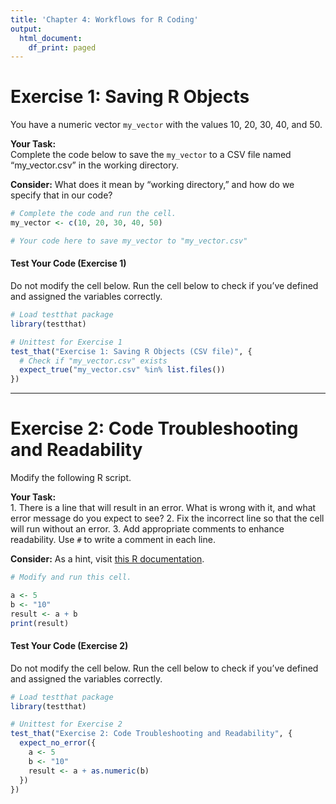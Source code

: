 ```yaml
---
title: 'Chapter 4: Workflows for R Coding'
output:
  html_document:
    df_print: paged
---
```


# Exercise 1: Saving R Objects

You have a numeric vector `my_vector` with the values 10, 20, 30, 40, and 50.

**Your Task:**\
Complete the code below to save the `my_vector` to a CSV file named "my_vector.csv" in the working directory.

**Consider:** What does it mean by "working directory," and how do we specify that in our code?

```r
# Complete the code and run the cell.
my_vector <- c(10, 20, 30, 40, 50)

# Your code here to save my_vector to "my_vector.csv"
```

#### Test Your Code (Exercise 1)

Do not modify the cell below. Run the cell below to check if you've defined and assigned the variables correctly.

```r
# Load testthat package
library(testthat)

# Unittest for Exercise 1
test_that("Exercise 1: Saving R Objects (CSV file)", {
  # Check if "my_vector.csv" exists
  expect_true("my_vector.csv" %in% list.files())
})
```

------------------------------------------------------------------------

# Exercise 2: Code Troubleshooting and Readability

Modify the following R script.

**Your Task:**\
1. There is a line that will result in an error. What is wrong with it, and what error message do you expect to see? 2. Fix the incorrect line so that the cell will run without an error. 3. Add appropriate comments to enhance readability. Use `#` to write a comment in each line.

**Consider:** As a hint, visit [this R documentation](https://www.rdocumentation.org/packages/base/versions/3.6.2/topics/numeric).

```r
# Modify and run this cell.

a <- 5
b <- "10"
result <- a + b
print(result)
```

#### Test Your Code (Exercise 2)

Do not modify the cell below. Run the cell below to check if you've defined and assigned the variables correctly.

```r
# Load testthat package
library(testthat)

# Unittest for Exercise 2
test_that("Exercise 2: Code Troubleshooting and Readability", {
  expect_no_error({
    a <- 5
    b <- "10"
    result <- a + as.numeric(b)
  })
})
```
